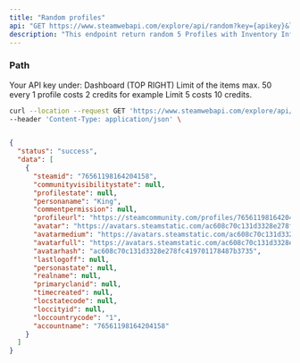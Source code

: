 ```yaml
---
title: "Random profiles"
api: "GET https://www.steamwebapi.com/explore/api/random?key={apikey}&limit={limit}"
description: "This endpoint return random 5 Profiles with Inventory Informations and Items."
---
```


### Path

<ParamField path="apikey" type="string" required="true">
  Your API key under: Dashboard (TOP RIGHT)
</ParamField>

<ParamField path="limit" type="number" default=5>
  Limit of the items max. 50 every 1 profile costs 2 credits for example Limit 5 costs 10 credits.
</ParamField>

<RequestExample>

```bash Example Request
curl --location --request GET 'https://www.steamwebapi.com/explore/api/random?key=$YOUR_API_KEY&limit=$LIMIT' \
--header 'Content-Type: application/json' \
```
</RequestExample>

<ResponseExample>

```json Response

{
  "status": "success",
  "data": [
    {
      "steamid": "76561198164204158",
      "communityvisibilitystate": null,
      "profilestate": null,
      "personaname": "King",
      "commentpermission": null,
      "profileurl": "https://steamcommunity.com/profiles/76561198164204158",
      "avatar": "https://avatars.steamstatic.com/ac608c70c131d3328e278fc419701178487b3735.jpg",
      "avatarmedium": "https://avatars.steamstatic.com/ac608c70c131d3328e278fc419701178487b3735_medium.jpg",
      "avatarfull": "https://avatars.steamstatic.com/ac608c70c131d3328e278fc419701178487b3735_full.jpg",
      "avatarhash": "ac608c70c131d3328e278fc419701178487b3735",
      "lastlogoff": null,
      "personastate": null,
      "realname": null,
      "primaryclanid": null,
      "timecreated": null,
      "locstatecode": null,
      "loccityid": null,
      "loccountrycode": "1",
      "accountname": "76561198164204158"
    }
  ]
}
```

</ResponseExample>
